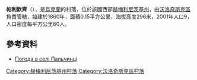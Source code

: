 {{coord|49|40|59|N|26|16|2|E|scale:100000|display=title}}

'''帕利欽齊'''（{{lang-uk|Пальчинці}}），是[[烏克蘭|烏克蘭]]的村落，位於該國西部[[赫梅利尼茨基州|赫梅利尼茨基州]]，由[[沃洛奇斯克區|沃洛奇斯克區]]負責管轄，始建於1860年，面積0.15平方公里，海拔高度296米，2001年人口9，人口密度每平方公里60人。

==參考資料==
* [http://weather.in.ua/ua/hmel'nickaja/19529 Погода в селі Пальчинці]{{Wayback|url=http://weather.in.ua/ua/hmel%27nickaja/19529 |date=20111220141148 }}

{{DEFAULTSORT:Пальчинці}}
[[Category:赫梅利尼茨基州村落|Category:赫梅利尼茨基州村落]]
[[Category:沃洛奇斯克區村落|Category:沃洛奇斯克區村落]]


{{Khmelnytskyi-geo-stub}}